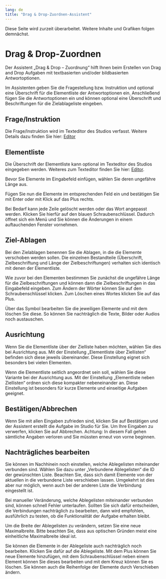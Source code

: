 ```yaml
---
lang: de
title: "Drag & Drop-Zuordnen-Assistent"
---
```


::: {.callout-caution}
Diese Seite wird zurzeit überarbeitet. Weitere Inhalte und Grafiken folgen demnächst.
:::

# Drag & Drop-Zuordnen

Der Assistent „Drag & Drop – Zuordnung“ hilft Ihnen beim Erstellen von Drag and Drop Aufgaben mit textbasierten und/oder bildbasierten Antwortoptionen. 

Im Assistenten geben Sie die Fragestellung bzw. Instruktion und optional eine Überschrift für die Elementliste der Antwortoptionen ein. Anschließend fügen Sie die Antwortoptionen ein und können optional eine Überschrift und Beschriftungen für die Zielablageliste eingeben.

## Frage/Instruktion
 
Die Frage/Instruktion wird im Texteditor des Studios verfasst. Weitere Details dazu finden Sie hier: [Editor](../../Medienelemente/Text/index.qmd)

## Elementliste
 
Die Überschrift der Elementliste kann optional im Texteditor des Studios eingegeben werden. Weiteres zum Texteditor finden Sie hier: [Editor](../../Medienelemente/Text/index.qmd).

Bevor Sie Elemente im Eingabefeld einfügen, wählen Sie deren ungefähre Länge aus.

Fügen Sie nun die Elemente im entsprechenden Feld ein und bestätigen Sie mit Enter oder mit Klick auf das Plus rechts.  

 
Bei Bedarf kann jede Zeile gelöscht werden oder das Wort angepasst werden. Klicken Sie hierfür auf den blauen Schraubenschlüssel. Dadurch öffnet sich ein Menü und Sie können die Änderungen in einem auftauchenden Fenster vornehmen.

## Ziel-Ablagen
 
Bei den Zielablagen benennen Sie die Ablagen, in die die Elemente verschoben werden sollen. Die einzelnen Bestandteile (Überschrift, Zielbeschriftung und Länge der Zielbeschriftungen) verhalten sich identisch mit denen der Elementliste.

Wie zuvor bei den Elementen bestimmen Sie zunächst die ungefähre Länge für die Zielbeschriftungen und können dann die Zielbeschriftungen in das Eingabefeld eingeben. 
Zum Ändern der Wörter können Sie auf den Schraubenschlüssel klicken. Zum Löschen eines Wortes klicken Sie auf das Plus.

::: {.callout-note}
Über das   Symbol bearbeiten Sie die jeweiligen Elemente und mit dem  löschen Sie diese. So können Sie nachträglich die Texte, Bilder oder Audios noch austauschen.
:::

## Ausrichtung
 
Wenn Sie die Elementliste über der Zielliste haben möchten, wählen Sie dies bei Ausrichtung aus. Mit der Einstellung „Elementliste über Ziellisten“ befinden sich diese jeweils übereinander. Diese Einstellung eignet sich besonders bei vielen Elementen.

Wenn die Elementliste seitlich angeordnet sein soll, wählen Sie diese Variante bei der Ausrichtung aus. Mit der Einstellung „Elementliste neben Ziellisten“ ordnen sich diese kompakter nebeneinander an. Diese Einstellung ist besonders für kurze Elemente und einseitige Aufgaben geeignet. 
 
## Bestätigen/Abbrechen
Wenn Sie mit allen Eingaben zufrieden sind, klicken Sie auf Bestätigen und der Assistent erstellt die Aufgabe im Studio für Sie. Um Ihre Eingaben zu verwerfen, klicken Sie auf Abbrechen. Achtung: In diesem Fall gehen sämtliche Angaben verloren und Sie müssten erneut von vorne beginnen.

## Nachträgliches bearbeiten

Sie können im Nachhinein noch einstellen, welche Ablegelisten miteinander verbunden sind. Wählen Sie dazu unter „Verbundene Ablegelisten“ die ID der gewünschten Liste. Beachten Sie, dass sich damit Elemente von der aktuellen in die verbundene Liste verschieben lassen. Umgekehrt ist dies aber nur möglich, wenn auch bei der anderen Liste die Verbindung eingestellt ist. 

::: {.callout-note}
Bei manueller Veränderung, welche Ablegelisten miteinander verbunden sind, können schnell Fehler unterlaufen. Sollten Sie sich dafür entscheiden, die Verbindungen nachträglich zu bearbeiten, dann wird empfohlen, ausführlich zu testen, ob die Funktionalität der Aufgabe erhalten bleibt. 
:::

Um die Breite der Ablegelisten zu verändern, setzen Sie eine neue Maximalbreite. Bitte beachten Sie, dass aus optischen Gründen meist eine einheitliche Maximalbreite ideal ist.

Sie können die Elemente in der Ablegeliste auch nachträglich noch bearbeiten. Klicken Sie dafür auf die Ablegeliste. Mit dem Plus können Sie neue Elemente hinzufügen, mit dem Schraubenschlüssel neben einem Element können Sie dieses bearbeiten und mit dem Kreuz können Sie es löschen. Sie können auch die Reihenfolge der Elemente durch Verschieben ändern.